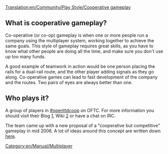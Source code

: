 [[Translation:en/Community/Play Style/Cooperative gameplay]]
[[Category:en/Manual/Multiplayer]]

==What is cooperative gameplay?==
Co-operative (or co-op) gameplay is when one or more people run a company using the multiplayer system, working together to achieve the same goals. This style of gameplay requires great skills, as you have to know what other people are doing all the time, and make sure you don't use up too many funds.

A good example of teamwork in action would be one person placing the rails for a dual-rail route, and the other player adding signals as they go along. Co-operative games can lead to fast development of the company and the routes. Two pairs of eyes are always better than one.

==Who plays it?==
A group of players in [irc://irc.oftc.net/openttdcoop #openttdcoop] on OFTC. For more information you should visit their Blog [http://openttdcoop.ppcis.org/], Wiki [http://openttdcoop.ppcis.org/wiki/index.php/Main_Page] or have a chat on IRC.

The team came up with a new proposal of a "cooperative but competitive" gameplay in mid 2006. A lot of ideas around this concept are written down [http://openttdcoop.ppcis.org/wiki/index.php/Category:Coopetition here].